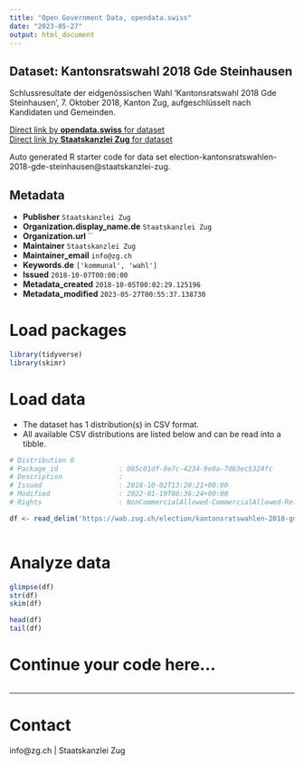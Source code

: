 ```yaml
---
title: "Open Government Data, opendata.swiss"
date: "2023-05-27"
output: html_document
---
```


## Dataset: Kantonsratswahl 2018 Gde Steinhausen

Schlussresultate der eidgenössischen Wahl 'Kantonsratswahl 2018 Gde Steinhausen', 7. Oktober 2018, Kanton Zug, aufgeschlüsselt nach Kandidaten und Gemeinden.

[Direct link by **opendata.swiss** for dataset](https://opendata.swiss/de/dataset/kantonsratswahl-2018-gde-steinhausen)<br>
[Direct link by **Staatskanzlei Zug** for dataset](https://wab.zug.ch/election/kantonsratswahlen-2018-gde-steinhausen/data)

Auto generated R starter code for data set election-kantonsratswahlen-2018-gde-steinhausen@staatskanzlei-zug.

## Metadata

- **Publisher** `Staatskanzlei Zug`
- **Organization.display_name.de** `Staatskanzlei Zug`
- **Organization.url** ``
- **Maintainer** `Staatskanzlei Zug`
- **Maintainer_email** `info@zg.ch`
- **Keywords.de** `['kommunal', 'wahl']`
- **Issued** `2018-10-07T00:00:00`
- **Metadata_created** `2018-10-05T00:02:29.125196`
- **Metadata_modified** `2023-05-27T00:55:37.138730`


# Load packages

```r

library(tidyverse)
library(skimr)

```

# Load data

-   The dataset has 1 distribution(s) in CSV format.
-   All available CSV distributions are listed below and can be read into a tibble.

```r

# Distribution 0
# Package_id               : 085c01df-0e7c-4234-9e0a-7d63ec5324fc
# Description              : 
# Issued                   : 2018-10-02T13:20:21+00:00
# Modified                 : 2022-01-19T06:36:24+00:00
# Rights                   : NonCommercialAllowed-CommercialAllowed-ReferenceRequired

df <- read_delim('https://wab.zug.ch/election/kantonsratswahlen-2018-gde-steinhausen/data-csv')



```

# Analyze data

```r

glimpse(df)
str(df)
skim(df)

head(df)
tail(df)

```

# Continue your code here...

```r

```

------------------------------------------------------------------------

# Contact

info@zg.ch | Staatskanzlei Zug
